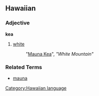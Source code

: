 ==Hawaiian==
===Adjective===
'''kea'''

# [[white]]
#: "[[Mauna Kea]]", ''"White Mountain"''

===Related Terms===
*[[mauna]]
[[Category:Hawaiian language]]